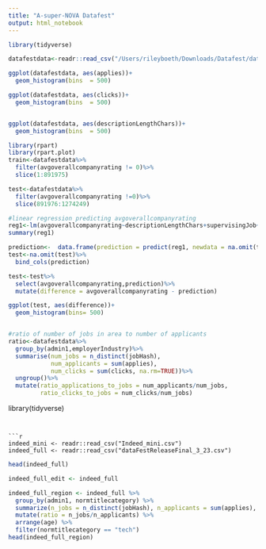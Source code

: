 ```yaml
---
title: "A-super-NOVA Datafest"
output: html_notebook
---
```


```r

library(tidyverse)

datafestdata<-readr::read_csv("/Users/rileyboeth/Downloads/Datafest/dataFestReleaseFinal_3_23.csv")

ggplot(datafestdata, aes(applies))+
  geom_histogram(bins  = 500)

ggplot(datafestdata, aes(clicks))+
  geom_histogram(bins  = 500)


ggplot(datafestdata, aes(descriptionLengthChars))+
  geom_histogram(bins  = 500)

```


```r
library(rpart)
library(rpart.plot)
train<-datafestdata%>%
  filter(avgoverallcompanyrating != 0)%>%
  slice(1:891975)

test<-datafestdata%>%
  filter(avgoverallcompanyrating !=0)%>%
  slice(891976:1274249)

#linear regression predicting avgoverallcompanyrating
reg1<-lm(avgoverallcompanyrating~descriptionLengthChars+supervisingJob+noEducationRequirementsJob+highSchoolEducationRequirementsJob+higherEducationRequirementsJob+applies+clicks+employeecount+employerIndustry+admin1, data = train)
summary(reg1)

prediction<-  data.frame(prediction = predict(reg1, newdata = na.omit(test)))
test<-na.omit(test)%>%
  bind_cols(prediction)

test<-test%>%
  select(avgoverallcompanyrating,prediction)%>%
  mutate(difference = avgoverallcompanyrating - prediction)

ggplot(test, aes(difference))+
  geom_histogram(bins= 500)


#ratio of number of jobs in area to number of applicants
ratio<-datafestdata%>%
  group_by(admin1,employerIndustry)%>%
  summarise(num_jobs = n_distinct(jobHash), 
            num_applicants = sum(applies),
            num_clicks = sum(clicks, na.rm=TRUE))%>%
  ungroup()%>%
  mutate(ratio_applications_to_jobs = num_applicants/num_jobs,
         ratio_clicks_to_jobs = num_clicks/num_jobs)
```

library(tidyverse)
```


```r
indeed_mini <- readr::read_csv("Indeed_mini.csv")
indeed_full <- readr::read_csv("dataFestReleaseFinal_3_23.csv")
```

```r
head(indeed_full)
```

```r
indeed_full_edit <- indeed_full 

indeed_full_region <- indeed_full %>%
  group_by(admin1, normtitlecategory) %>%
  summarize(n_jobs = n_distinct(jobHash), n_applicants = sum(applies), age = mean(jobagedays)) %>%
  mutate(ratio = n_jobs/n_applicants) %>%
  arrange(age) %>%
  filter(normtitlecategory == "tech")
head(indeed_full_region)

```

